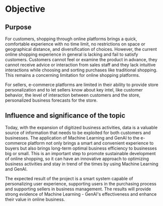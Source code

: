 # Objective

## Purpose

For customers, shopping through online platforms brings a quick, comfortable
experience with no time limit, no restrictions on space or geographical
distance, and diversification of choices. However, the current online shopping
experience in general is lacking and fail to satisfy customers. Customers cannot feel or
examine the product in advance, they cannot receive advice or interaction from sales
staff and they lack intuitive interactions while choosing and sorting purchases like
traditional shopping. This remains a concerning limitation for online
shopping platforms.

For sellers, e-commerce platforms are limited in their ability to provide
store personalization and to let sellers know about key intel, like customer behavior,
the level of interaction between customers and the store, personalized
business forecasts for the store.

## Influence and significance of the topic

Today, with the expansion of digitized business activities, data is a valuable
source of information that needs to be exploited for both customers and
businesses. The application of Machine Learning and GenAI to the e-commerce
platform not only brings a smart and convenient experience to buyers but also
brings long-term optimal business efficiency to businesses big or small.
This is an important step to promote sustainable development of online shopping, so it can have an innovative approach to optimizing business activities and
stay in trend of the times by using Machine Learning and GenAI.

The expected result of the project is a smart system capable of personalizing user
experience, supporting users in the purchasing process and supporting sellers
in business management. The results will provide strong evidence of Machine Learning - GenAI's effectiveness and enhance their value in online business.
